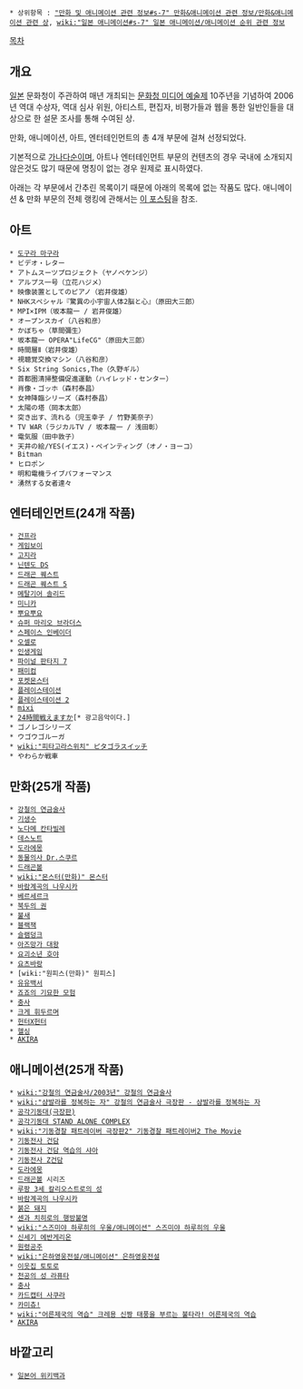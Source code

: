  * 상위항목 : [["만화 및 애니메이션 관련 정보#s-7" 만화&애니메이션 관련 정보/만화&애니메이션 관련 상]], [[wiki:"일본 애니메이션#s-7" 일본 애니메이션/애니메이션 순위 관련 정보]]

[[목차]]

== 개요 ==
{{{+1 日本のメディア芸術100選}}}

[[일본]] 문화청이 주관하여 매년 개최되는 [[문화청 미디어 예술제]] 10주년을 기념하여 2006년 역대 수상자, 역대 심사 위원, 아티스트, 편집자, 비평가들과 웹을 통한 일반인들을 대상으로 한 설문 조사를 통해 수여된 상. 

만화, 애니메이션, 아트, 엔터테인먼트의 총 4개 부문에 걸쳐 선정되었다.

기본적으로 [[가나다순]]이며, 아트나 엔터테인먼트 부문의 컨텐츠의 경우 국내에 소개되지 않은것도 많기 때문에 명칭이 없는 경우 원제로 표시하였다.

아래는 각 부문에서 간추린 목록이기 때문에 아래의 목록에 없는 작품도 많다. 애니메이션 & 만화 부문의 전체 랭킹에 관해서는 [http://blog.naver.com/jihyeon1209/80150957788 이 포스팅]을 참조.

== 아트 ==
 * [[도구라 마구라]]
 * ビデオ・レター
 * アトムスーツプロジェクト（ヤノベケンジ）
 * アルプス一号（立花ハジメ）
 * 映像装置としてのピアノ（岩井俊雄）
 * NHKスペシャル『驚異の小宇宙人体2脳と心』（原田大三郎）
 * MPI×IPM（坂本龍一 / 岩井俊雄）
 * オープンスカイ（八谷和彦）
 * かぼちゃ（草間彌生）
 * 坂本龍一 OPERA"LifeCG"（原田大三郎）
 * 時間層Ⅱ（岩井俊雄）
 * 視聴覚交換マシン（八谷和彦）
 * Six String Sonics,The（久野ギル）
 * 首都圏清掃整備促進運動（ハイレッド・センター）
 * 肖像・ゴッホ（森村泰昌）
 * 女神降臨シリーズ（森村泰昌）
 * 太陽の塔（岡本太郎）
 * 突き出す、流れる（児玉幸子 / 竹野美奈子）
 * TV WAR（ラジカルTV / 坂本龍一 / 浅田彰）
 * 電気服（田中敦子）
 * 天井の絵/YES(イエス)・ペインティング（オノ・ヨーコ）
 * Bitman
 * ヒロポン
 * 明和電機ライブパフォーマンス
 * 湧然する女者達々

== 엔터테인먼트(24개 작품) ==
 * [[건프라]]
 * [[게임보이]]
 * [[고지라]]
 * [[닌텐도 DS]]
 * [[드래곤 퀘스트]]
 * [[드래곤 퀘스트 5]]
 * [[메탈기어 솔리드]]
 * [[미니카]]
 * [[뿌요뿌요]]
 * [[슈퍼 마리오 브라더스]]
 * [[스페이스 인베이더]]
 * [[오셀로]]
 * [[인생게임]]
 * [[파이널 판타지 7]]
 * [[패미컴]]
 * [[포켓몬스터]]
 * [[플레이스테이션]]
 * [[플레이스테이션 2]]
 * [[mixi]]
 * [http://youtu.be/reCVRVRDTn0 24時間戦えますか][* 광고음악이다.]
 * ゴノレゴシリーズ
 * ウゴウゴルーガ
 * [[wiki:"피타고라스위치" ピタゴラスイッチ]]
 * やわらか戦車

== 만화(25개 작품) ==
 * [[강철의 연금술사]]
 * [[기생수]]
 * [[노다메 칸타빌레]]
 * [[데스노트]]
 * [[도라에몽]]
 * [[동물의사 Dr.스쿠르]]
 * [[드래곤볼]]
 * [[wiki:"몬스터(만화)" 몬스터]]
 * [[바람계곡의 나우시카]]
 * [[베르세르크]] 
 * [[북두의 권]]
 * [[불새]]
 * [[블랙잭]]
 * [[슬램덩크]]
 * [[아즈망가 대왕]]
 * [[요괴소년 호야]]
 * [[요츠바랑]]
 * [wiki:"원피스(만화)" 원피스]
 * [[유유백서]]
 * [[죠죠의 기묘한 모험]]
 * [[충사]]
 * [[크게 휘두르며]]
 * [[헌터X헌터]]
 * [[헬싱]]
 * [[AKIRA]]

== 애니메이션(25개 작품) ==
 * [[wiki:"강철의 연금술사/2003년" 강철의 연금술사]]
 * [[wiki:"샴발라를 정복하는 자" 강철의 연금술사 극장판 - 샴발라를 정복하는 자]]
 * [[공각기동대(극장판)]]
 * [[공각기동대 STAND ALONE COMPLEX]]
 * [[wiki:"기동경찰 패트레이버 극장판2" 기동경찰 패트레이버2 The Movie]]
 * [[기동전사 건담]]
 * [[기동전사 건담 역습의 샤아]]
 * [[기동전사 Z건담]]
 * [[도라에몽]]
 * [[드래곤볼]] 시리즈
 * [[루팡 3세 칼리오스트로의 성]]
 * [[바람계곡의 나우시카]]
 * [[붉은 돼지]]
 * [[센과 치히로의 행방불명]]
 * [[wiki:"스즈미야 하루히의 우울/애니메이션" 스즈미야 하루히의 우울]]
 * [[신세기 에반게리온]]
 * [[원령공주]]
 * [[wiki:"은하영웅전설/애니메이션" 은하영웅전설]]
 * [[이웃집 토토로]]
 * [[천공의 성 라퓨타]]
 * [[충사]]
 * [[카드캡터 사쿠라]]
 * [[카미츄!]]
 * [[wiki:"어른제국의 역습" 크레용 신짱 태풍을 부르는 불타라! 어른제국의 역습]]
 * [[AKIRA]]

== 바깥고리 ==
 * [http://ja.wikipedia.org/wiki/%E6%97%A5%E6%9C%AC%E3%81%AE%E3%83%A1%E3%83%87%E3%82%A3%E3%82%A2%E8%8A%B8%E8%A1%93100%E9%81%B8 일본어 위키백과]
